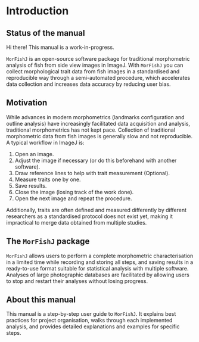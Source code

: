 # Introduction {-}

::: {.callout-caution icon=false}
## Status of the manual

Hi there! This manual is a work-in-progress.
:::

`MorFishJ` is an open-source software package for traditional morphometric analysis of fish from side view images in ImageJ. With `MorFishJ` you can collect morphological trait data from fish images in a standardised and reproducible way through a semi-automated procedure, which accelerates data collection and increases data accuracy by reducing user bias.

## Motivation {-}

While advances in modern morphometrics (landmarks configuration and outline analysis) have increasingly facilitated data acquisition and analysis, traditional morphometrics has not kept pace. Collection of traditional morphometric data from fish images is generally slow and not reproducible. A typical workflow in ImageJ is:

1. Open an image.
2. Adjust the image if necessary (or do this beforehand with another software).
3. Draw reference lines to help with trait measurement (Optional).
4. Measure traits one by one.
5. Save results.
6. Close the image (losing track of the work done).
7. Open the next image and repeat the procedure.

Additionally, traits are often defined and measured differently by different researchers as a standardised protocol does not exist yet, making it impractical to merge data obtained from multiple studies.

## The `MorFishJ` package {-}

`MorFishJ` allows users to perform a complete morphometric characterisation in a limited time while recording and storing all steps, and saving results in a ready-to-use format suitable for statistical analysis with multiple software. Analyses of large photographic databases are facilitated by allowing users to stop and restart their analyses without losing progress.

## About this manual {-}

This manual is a step-by-step user guide to `MorFishJ`. It explains best practices for project organisation, walks through each implemented analysis, and provides detailed explanations and examples for specific steps.